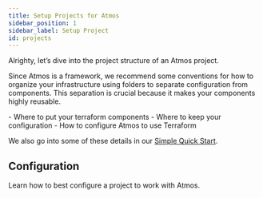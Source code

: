 ```yaml
---
title: Setup Projects for Atmos
sidebar_position: 1
sidebar_label: Setup Project
id: projects    
---
```



Alrighty, let’s dive into the project structure of an Atmos project. 

Since Atmos is a framework, we recommend some conventions for how to organize your infrastructure using folders to separate configuration from components. This separation is crucial because it makes your components highly reusable.

<KeyPoints>
- Where to put your terraform components
- Where to keep your configuration
- How to configure Atmos to use Terraform
</KeyPoints>

We also go into some of these details in our [Simple Quick Start](/quick-start/simple).

## Configuration

Learn how to best configure a project to work with Atmos.

<DocCardList/>
